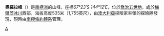{{Coord|67|23|S|144|12|E|source:GNIS|display=title}}

'''奧羅拉峰'''（{{lang-en|Aurora Peak}}）是[[南極洲|南極洲]]的山峰，座標''67°23′S 144°12′E''，位於[[喬治五世地|喬治五世地]]，處於[[梅爾茨冰川|梅爾茨冰川]]西部，海拔高度535米（1,755英尺），由[[澳大利亞|澳大利亞]]探險家率領的探險隊發現，現時由[[南極條約體系|南極條約體系]]管理。

{{DEFAULTSORT:Aurora Peak}}
[[Category:海拔1000公尺以下的南極洲山峰|A]]


{{GeorgeVLand-geo-stub}}